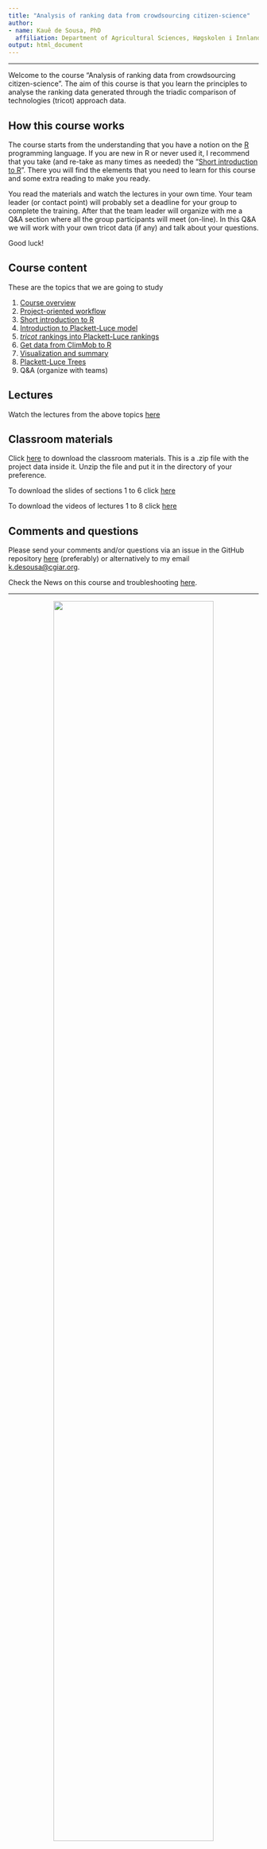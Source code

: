 ```yaml
---
title: "Analysis of ranking data from crowdsourcing citizen-science"
author:
- name: Kauê de Sousa, PhD
  affiliation: Department of Agricultural Sciences, Høgskolen i Innlandet, Hamar, Norway <br> Digital Inclusion, Alliance of Bioversity International and CIAT, Rome, Italy
output: html_document
---
```


-----

Welcome to the course "Analysis of ranking data from crowdsourcing citizen-science". The aim of this course is that you learn the principles to analyse the ranking data generated through the triadic comparison of technologies (tricot) approach data.  

## How this course works

The course starts from the understanding that you have a notion on the [R](https://www.r-project.org/) programming language. If you are new in R or never used it, I recommend that you take (and re-take as many times as needed) the "[Short introduction to R](03_introduction_to_R.html)". There you will find the elements that you need to learn for this course and some extra reading to make you ready.

You read the materials and watch the lectures in your own time. Your team leader (or contact point) will probably set a deadline for your group to complete the training. After that the team leader will organize with me a Q&A section where all the group participants will meet (on-line). In this Q&A we will work with your own tricot data (if any) and talk about your questions.

Good luck!


## Course content

These are the topics that we are going to study 

1. [Course overview](01_course_overview.html) 
2. [Project-oriented workflow](02_project_oriented_workflow.html) 
3. [Short introduction to R](03_introduction_to_R.html) 
4. [Introduction to Plackett-Luce model](04_introduction_plmodel.html)
5. [*tricot* rankings into Plackett-Luce rankings](05_tricot_into_plrank.html) 
6. [Get data from ClimMob to R](06_climmob_in_r.html) 
7. [Visualization and summary](07_visualization_and_summary.html) 
8. [Plackett-Luce Trees](08_pl_trees.html) 
9. Q&A (organize with teams)

## Lectures

Watch the lectures from the above topics [here](https://youtube.com/playlist?list=PLpT37wNlyZlS2QL67Qn-eLI8oETBr5sKm)

## Classroom materials

Click [here](https://github.com/AgrDataSci/cb-tricot-analysis/blob/master/tricot-analysis.zip) to download the classroom materials. This is a .zip file with the project data inside it. Unzip the file and put it in the directory of your preference.

To download the slides of sections 1 to 6 click [here](https://uinnlandet-my.sharepoint.com/:f:/g/personal/kaue_desousa_inn_no/EvDKg-gC6JFCqwR3J41ulGgB5oXR9ftK_CuKVY_197hZ4w?e=7B5o4n) 

To download the videos of lectures 1 to 8 click [here](https://uinnlandet-my.sharepoint.com/:f:/g/personal/kaue_desousa_inn_no/Ek7KxLbRKFZElxLFY-AHUwEB01q3enIcyCqbiB4qwwq-dg?e=LeAePl)

## Comments and questions 

Please send your comments and/or questions via an issue in the GitHub repository [here](https://github.com/AgrDataSci/cb-tricot-analysis/issues) (preferably) or alternatively to my email <k.desousa@cgiar.org>.

Check the News on this course and troubleshooting [here](news.html).

-----

<center>
<img src="img/logos.png" width="80%"/>
</center>

